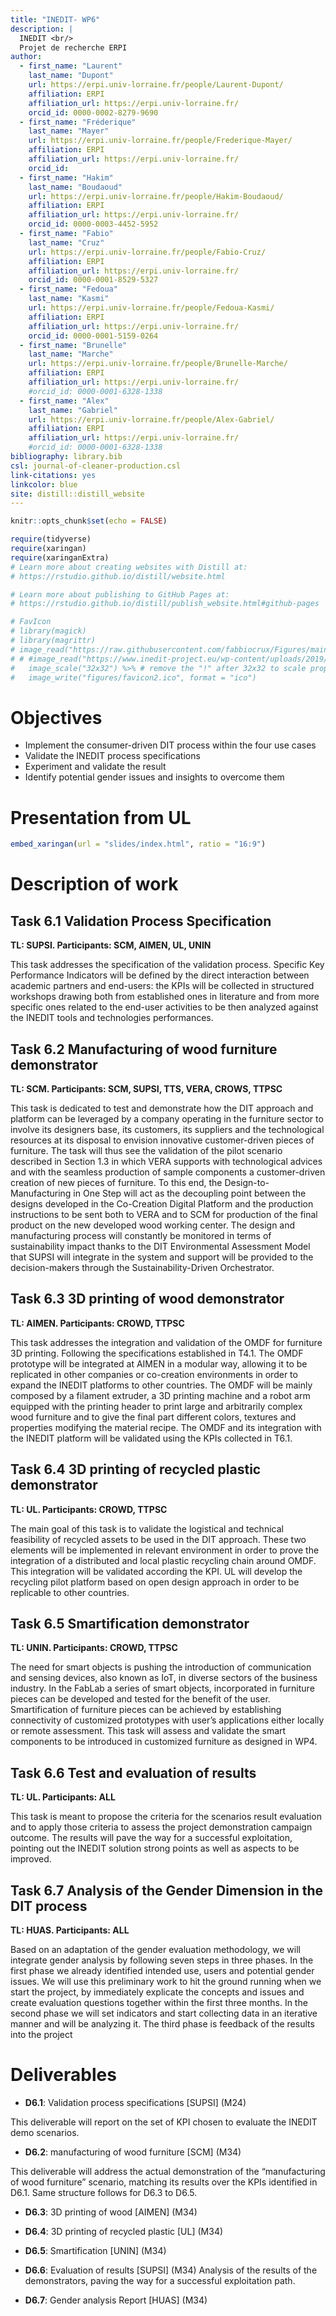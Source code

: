 ```yaml
---
title: "INEDIT- WP6"
description: |
  INEDIT <br/>
  Projet de recherche ERPI
author:
  - first_name: "Laurent"
    last_name: "Dupont"
    url: https://erpi.univ-lorraine.fr/people/Laurent-Dupont/
    affiliation: ERPI
    affiliation_url: https://erpi.univ-lorraine.fr/
    orcid_id: 0000-0002-8279-9690  
  - first_name: "Fréderique"
    last_name: "Mayer"
    url: https://erpi.univ-lorraine.fr/people/Frederique-Mayer/
    affiliation: ERPI
    affiliation_url: https://erpi.univ-lorraine.fr/
    orcid_id:     
  - first_name: "Hakim"
    last_name: "Boudaoud"
    url: https://erpi.univ-lorraine.fr/people/Hakim-Boudaoud/
    affiliation: ERPI
    affiliation_url: https://erpi.univ-lorraine.fr/
    orcid_id: 0000-0003-4452-5952
  - first_name: "Fabio"
    last_name: "Cruz"
    url: https://erpi.univ-lorraine.fr/people/Fabio-Cruz/
    affiliation: ERPI
    affiliation_url: https://erpi.univ-lorraine.fr/
    orcid_id: 0000-0001-8529-5327
  - first_name: "Fedoua"
    last_name: "Kasmi"
    url: https://erpi.univ-lorraine.fr/people/Fedoua-Kasmi/
    affiliation: ERPI
    affiliation_url: https://erpi.univ-lorraine.fr/
    orcid_id: 0000-0001-5159-0264
  - first_name: "Brunelle"
    last_name: "Marche"
    url: https://erpi.univ-lorraine.fr/people/Brunelle-Marche/
    affiliation: ERPI
    affiliation_url: https://erpi.univ-lorraine.fr/
    #orcid_id: 0000-0001-6328-1338
  - first_name: "Alex"
    last_name: "Gabriel"
    url: https://erpi.univ-lorraine.fr/people/Alex-Gabriel/
    affiliation: ERPI
    affiliation_url: https://erpi.univ-lorraine.fr/
    #orcid_id: 0000-0001-6328-1338
bibliography: library.bib
csl: journal-of-cleaner-production.csl
link-citations: yes
linkcolor: blue 
site: distill::distill_website
---
```


```r
knitr::opts_chunk$set(echo = FALSE)

require(tidyverse)
require(xaringan)
require(xaringanExtra)
# Learn more about creating websites with Distill at:
# https://rstudio.github.io/distill/website.html

# Learn more about publishing to GitHub Pages at:
# https://rstudio.github.io/distill/publish_website.html#github-pages

# FavIcon
# library(magick)
# library(magrittr)
# image_read("https://raw.githubusercontent.com/fabbiocrux/Figures/main/Inedit/Inedit-01.png") %>%
# # #image_read("https://www.inedit-project.eu/wp-content/uploads/2019/11/Inedit_main02.png") %>%
# 	image_scale("32x32") %>% # remove the "!" after 32x32 to scale proportionally
# 	image_write("figures/favicon2.ico", format = "ico")

```

# Objectives

-   Implement the consumer-driven DIT process within the four use cases
-   Validate the INEDIT process specifications
-   Experiment and validate the result
-   Identify potential gender issues and insights to overcome them

# Presentation from UL

```r

embed_xaringan(url = "slides/index.html", ratio = "16:9")

```

# Description of work

## Task 6.1 Validation Process Specification

**TL: SUPSI. Participants: SCM, AIMEN, UL, UNIN**

This task addresses the specification of the validation process. Specific Key Performance Indicators will be defined by the direct interaction between academic partners and end-users: the KPIs will be collected in structured workshops drawing both from established ones in literature and from more specific ones related to the end-user activities to be then analyzed against the INEDIT tools and technologies performances.

## Task 6.2 Manufacturing of wood furniture demonstrator

**TL: SCM. Participants: SCM, SUPSI, TTS, VERA, CROWS, TTPSC**

This task is dedicated to test and demonstrate how the DIT approach and platform can be leveraged by a company operating in the furniture sector to involve its designers base, its customers, its suppliers and the technological resources at its disposal to envision innovative customer-driven pieces of furniture. The task will thus see the validation of the pilot scenario described in Section 1.3 in which VERA supports with technological advices and with the seamless production of sample components a customer-driven creation of new pieces of furniture. To this end, the Design-to-Manufacturing in One Step will act as the decoupling point between the designs developed in the Co-Creation Digital Platform and the production instructions to be sent both to VERA and to SCM for production of the final product on the new developed wood working center. The design and manufacturing process will constantly be monitored in terms of sustainability impact thanks to the DIT Environmental Assessment Model that SUPSI will integrate in the system and support will be provided to the decision-makers through the Sustainability-Driven Orchestrator.

## Task 6.3 3D printing of wood demonstrator

**TL: AIMEN. Participants: CROWD, TTPSC**

This task addresses the integration and validation of the OMDF for furniture 3D printing. Following the specifications established in T4.1. The OMDF prototype will be integrated at AIMEN in a modular way, allowing it to be replicated in other companies or co-creation environments in order to expand the INEDIT platforms to other countries. The OMDF will be mainly composed by a filament extruder, a 3D printing machine and a robot arm equipped with the printing header to print large and arbitrarily complex wood furniture and to give the final part different colors, textures and properties modifying the material recipe. The OMDF and its integration with the INEDIT platform will be validated using the KPIs collected in T6.1.

## Task 6.4 3D printing of recycled plastic demonstrator

**TL: UL. Participants: CROWD, TTPSC**

The main goal of this task is to validate the logistical and technical feasibility of recycled assets to be used in the DIT approach. These two elements will be implemented in relevant environment in order to prove the integration of a distributed and local plastic recycling chain around OMDF. This integration will be validated according the KPI. UL will develop the recycling pilot platform based on open design approach in order to be replicable to other countries.

## Task 6.5 Smartification demonstrator

**TL: UNIN. Participants: CROWD, TTPSC**

The need for smart objects is pushing the introduction of communication and sensing devices, also known as IoT, in diverse sectors of the business industry. In the FabLab a series of smart objects, incorporated in furniture pieces can be developed and tested for the benefit of the user. Smartification of furniture pieces can be achieved by establishing connectivity of customized prototypes with user's applications either locally or remote assessment. This task will assess and validate the smart components to be introduced in customized furniture as designed in WP4.

## Task 6.6 Test and evaluation of results

**TL: UL. Participants: ALL**

This task is meant to propose the criteria for the scenarios result evaluation and to apply those criteria to assess the project demonstration campaign outcome. The results will pave the way for a successful exploitation, pointing out the INEDIT solution strong points as well as aspects to be improved.

## Task 6.7 Analysis of the Gender Dimension in the DIT process

**TL: HUAS. Participants: ALL**

Based on an adaptation of the gender evaluation methodology, we will integrate gender analysis by following seven steps in three phases. In the first phase we already identified intended use, users and potential gender issues. We will use this preliminary work to hit the ground running when we start the project, by immediately explicate the concepts and issues and create evaluation questions together within the first three months. In the second phase we will set indicators and start collecting data in an iterative manner and will be analyzing it. The third phase is feedback of the results into the project

# Deliverables

- **D6.1**: Validation process specifications [SUPSI] (M24)

This deliverable will report on the set of KPI chosen to evaluate the INEDIT demo scenarios.

- **D6.2**: manufacturing of wood furniture [SCM] (M34)

This deliverable will address the actual demonstration of the "manufacturing of wood furniture" scenario, matching its results over the KPIs identified in D6.1. Same structure follows for D6.3 to D6.5.

- **D6.3**: 3D printing of wood [AIMEN] (M34)

- **D6.4**: 3D printing of recycled plastic [UL] (M34)

- **D6.5**: Smartification [UNIN] (M34)

- **D6.6**: Evaluation of results [SUPSI] (M34) Analysis of the results of the demonstrators, paving the way for a successful exploitation path.

- **D6.7**: Gender analysis Report [HUAS] (M34)
